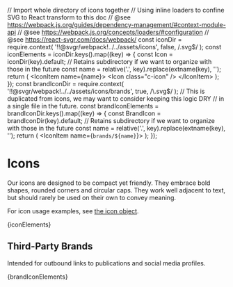 // Import whole directory of icons together
// Using inline loaders to confine SVG to React transform to this doc
// @see https://webpack.js.org/guides/dependency-management/#context-module-api
// @see https://webpack.js.org/concepts/loaders/#configuration
// @see https://react-svgr.com/docs/webpack/
const iconDir = require.context(
  '!!@svgr/webpack!../../assets/icons',
  false,
  /\.svg$/
);
const iconElements = iconDir.keys().map((key) => {
  const Icon = iconDir(key).default;
  // Retains subdirectory if we want to organize with those in the future
  const name = relative('.', key).replace(extname(key), '');
  return (
    <IconItem name={name}>
      <Icon class="c-icon" />
    </IconItem>
  );
});
const brandIconDir = require.context(
  '!!@svgr/webpack!../../assets/icons/brands',
  true,
  /\.svg$/
);
// This is duplicated from icons, we may want to consider keeping this logic DRY
// in a single file in the future.
const brandIconElements = brandIconDir.keys().map((key) => {
  const BrandIcon = brandIconDir(key).default;
  // Retains subdirectory if we want to organize with those in the future
  const name = relative('.', key).replace(extname(key), '');
  return (
    <IconItem name={`brands/${name}`}>
      <BrandIcon class="c-icon" />
    </IconItem>
  );
});

<Meta title="Design/Icons" />

# Icons

Our icons are designed to be compact yet friendly. They embrace bold shapes, rounded corners and circular caps. They work well adjacent to text, but should rarely be used on their own to convey meaning.

For icon usage examples, see [the icon object](/?path=/docs/components-icon--basic).

<IconGallery>{iconElements}</IconGallery>

## Third-Party Brands

Intended for outbound links to publications and social media profiles.

<IconGallery>{brandIconElements}</IconGallery>
